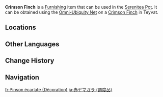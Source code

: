 {{About|the furnishing|the wildlife|Crimson Finch}}
{{Furnishing Infobox
|id             = 369150
|title          = Crimson Finch
|image          = Item Crimson Finch (Furnishing).png
|category       = Animal
|subcategory    = Outdoor Creature
|quality        = 3
|adeptal_energy = 100
|load           = 350
|reduced_load   = 350
|description    = A chirpy little bird, found in nooks and crannies all over Teyvat.<br>This bird sports bright-red feathers, helping it to put on a dazzling show when mating season comes around. Unfortunately, this same bright plumage also makes it an easy target for hunters. The dainty little Crimson Finch is one of the main food sources for carnivorous animals in Teyvat. Fortunately for them, The Realm Within is a safe haven where they don't have to worry about their striking feathers.
|source1        = Omni-Ubiquity Net
}}
'''Crimson Finch''' is a [[Furnishing]] item that can be used in the [[Serenitea Pot]]. It can be obtained using the [[Omni-Ubiquity Net]] on a [[Crimson Finch]] in Teyvat.

==Locations==
{{Transclude|Crimson Finch|Locations}}

==Other Languages==
{{Other Languages
|Transclude=Crimson Finch
}}

==Change History==
{{Change History|2.3}}

==Navigation==
{{Furnishing Navbox/Living|Animal}}

[[fr:Pinson écarlate (Décoration)]]
[[ja:赤ヤマガラ (調度品)]]